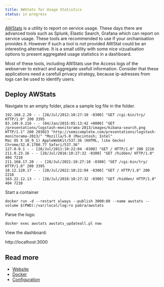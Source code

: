```yaml
---
title: AWStats for Usage Statistics
status: in progress
---
```




[AWStats](https://awstats.sourceforge.io/) is a utility to report on service usage. These days there are advanced tools such as Splunk, Elastic Search, Grafana which can report on service usage. These tools are recommended to use if your orchanisation provides it. However if such a tool is not provided AWStat could be an interesting alternative. It is a small utility with some nice vizualisation options to present aggregated usage statistics in a dashboard.

Most of these tools, including AWStats use the Access logs of the webserver to extract and aggregate usefull information. Consider that these applications need a carefull privacy strategy, because ip-adresses from logs can be used to identify users.

## Deploy AWStats

Navigate to an empty folder, place a sample log file in the folder.

```
192.168.2.20 - - [28/Jul/2012:10:27:10 -0300] "GET /cgi-bin/try/ HTTP/1.0" 200 3395
83.149.9.216 - - [04/Jan/2015:05:13:42 +0000] "GET /presentations/logstash-monitorama-2013/images/kibana-search.png HTTP/1.1" 200 203023 "http://semicomplete.com/presentations/logstash-monitorama-2013/" "Mozilla/5.0 (Macintosh; Intel"
Mac OS X 10_9_1) AppleWebKit/537.36 (KHTML, like Gecko) Chrome/32.0.1700.77 Safari/537.36"
127.0.0.1 - - [28/Jul/2011:10:22:04 -0300] "GET / HTTP/1.0" 200 2216
211.0.23.16 - - [28/Jul/2016:10:27:32 -0300] "GET /hidden/ HTTP/1.0" 404 7218
211.168.17.20 - - [28/Jul/2021:10:27:10 -0300] "GET /cgi-bin/try/ HTTP/1.0" 200 3395
18.12.120.17 - - [28/Jul/2022:10:22:04 -0300] "GET / HTTP/1.0" 200 2216
163.22.12.13 - - [28/Jul/2018:10:27:32 -0300] "GET /hidden/ HTTP/1.0" 404 7218
```

Start a container

```
docker run -d --restart always --publish 3000:80 --name awstats --volume $(PWD):/var/local/log:ro pabra/awstats
```

Parse the logs:

```
docker exec awstats awstats_updateall.pl now
```

View the dashboard:

http://localhost:3000



## Read more

- [Website](https://www.awstats.org)
- [Docker](https://hub.docker.com/r/pabra/awstats)
- [Configuration](http://www.awstats.org/docs/awstats_config.html)
